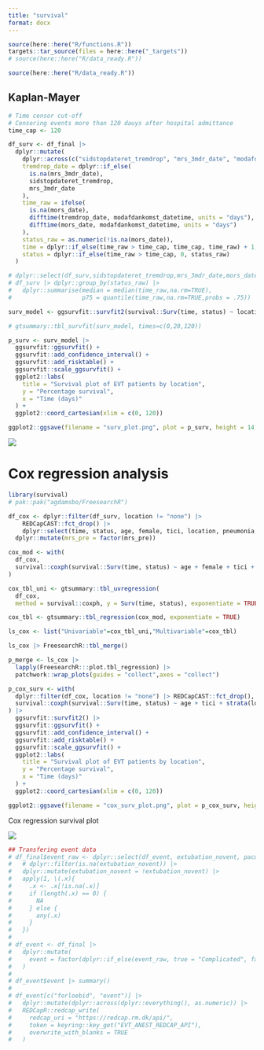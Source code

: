 ```yaml
---
title: "survival"
format: docx
---
```


```r
source(here::here("R/functions.R"))
targets::tar_source(files = here::here("_targets"))
# source(here::here("R/data_ready.R"))
```

```r
source(here::here("R/data_ready.R"))
```


## Kaplan-Mayer

```r
# Time censor cut-off
# Censoring events more than 120 dauys after hospital admittance
time_cap <- 120

df_surv <- df_final |>
  dplyr::mutate(
    dplyr::across(c("sidstopdateret_tremdrop", "mrs_3mdr_date", "modafdankomst_datetime"), as.Date),
    tremdrop_date = dplyr::if_else(
      is.na(mrs_3mdr_date),
      sidstopdateret_tremdrop,
      mrs_3mdr_date
    ),
    time_raw = ifelse(
      is.na(mors_date),
      difftime(tremdrop_date, modafdankomst_datetime, units = "days"),
      difftime(mors_date, modafdankomst_datetime, units = "days")
    ),
    status_raw = as.numeric(!is.na(mors_date)),
    time = dplyr::if_else(time_raw > time_cap, time_cap, time_raw) + 1,
    status = dplyr::if_else(time_raw > time_cap, 0, status_raw)
  )

# dplyr::select(df_surv,sidstopdateret_tremdrop,mrs_3mdr_date,mors_date,tremdrop_date,modafdankomst_datetime,time_raw) |> View()
# df_surv |> dplyr::group_by(status_raw) |>
#   dplyr::summarise(median = median(time_raw,na.rm=TRUE),
#                    p75 = quantile(time_raw,na.rm=TRUE,probs = .75))
```

```r
surv_model <- ggsurvfit::survfit2(survival::Surv(time, status) ~ location, data = dplyr::filter(df_surv, location != "none"))

# gtsummary::tbl_survfit(surv_model, times=c(0,20,120))

p_surv <- surv_model |>
  ggsurvfit::ggsurvfit() +
  ggsurvfit::add_confidence_interval() +
  ggsurvfit::add_risktable() +
  ggsurvfit::scale_ggsurvfit() +
  ggplot2::labs(
    title = "Survival plot of EVT patients by location",
    y = "Percentage survival",
    x = "Time (days)"
  ) +
  ggplot2::coord_cartesian(xlim = c(0, 120))

ggplot2::ggsave(filename = "surv_plot.png", plot = p_surv, height = 14, width = 14, units = "cm", dpi = 300, scale = 1)
```

![](surv_plot.png)

# Cox regression analysis

```r
library(survival)
# pak::pak("agdamsbo/FreesearchR")

df_cox <- dplyr::filter(df_surv, location != "none") |> 
    REDCapCAST::fct_drop() |> 
    dplyr::select(time, status, age, female, tici, location, pneumonia, mrs_pre) |> 
  dplyr::mutate(mrs_pre = factor(mrs_pre))

cox_mod <- with(
  df_cox,
  survival::coxph(survival::Surv(time, status) ~ age + female + tici + location + pneumonia + mrs_pre)
)

cox_tbl_uni <- gtsummary::tbl_uvregression(
  df_cox, 
  method = survival::coxph, y = Surv(time, status), exponentiate = TRUE)

cox_tbl <- gtsummary::tbl_regression(cox_mod, exponentiate = TRUE)

ls_cox <- list("Univariable"=cox_tbl_uni,"Multivariable"=cox_tbl)

ls_cox |> FreesearchR::tbl_merge()

p_merge <- ls_cox |> 
  lapply(FreesearchR:::plot.tbl_regression) |> 
  patchwork::wrap_plots(guides = "collect",axes = "collect")

p_cox_surv <- with(
  dplyr::filter(df_cox, location != "none") |> REDCapCAST::fct_drop(),
  survival::coxph(survival::Surv(time, status) ~ age + tici + strata(location) + female + pneumonia)
) |>
  ggsurvfit::survfit2() |>
  ggsurvfit::ggsurvfit() +
  ggsurvfit::add_confidence_interval() +
  ggsurvfit::add_risktable() +
  ggsurvfit::scale_ggsurvfit() +
  ggplot2::labs(
    title = "Survival plot of EVT patients by location",
    y = "Percentage survival",
    x = "Time (days)"
  ) +
  ggplot2::coord_cartesian(xlim = c(0, 120))

ggplot2::ggsave(filename = "cox_surv_plot.png", plot = p_cox_surv, height = 14, width = 14, units = "cm", dpi = 300, scale = 1)
```

Cox regression survival plot

![](cox_surv_plot.png)

```r
## Transfering event data
# df_final$event_raw <- dplyr::select(df_event, extubation_novent, pacu_events, pacu_extend, ward_event_icu) |>
#   # dplyr::filter(is.na(extubation_novent)) |>
#   dplyr::mutate(extubation_novent = !extubation_novent) |>
#   apply(1, \(.x){
#     .x <- .x[!is.na(.x)]
#     if (length(.x) == 0) {
#       NA
#     } else {
#       any(.x)
#     }
#   })
#
# df_event <- df_final |>
#   dplyr::mutate(
#     event = factor(dplyr::if_else(event_raw, true = "Complicated", false = "Smooth", missing = NA))
#   )
#
# df_event$event |> summary()
#
# df_event[c("forloebid", "event")] |>
#   dplyr::mutate(dplyr::across(dplyr::everything(), as.numeric)) |>
#   REDCapR::redcap_write(
#     redcap_uri = "https://redcap.rm.dk/api/",
#     token = keyring::key_get("EVT_ANEST_REDCAP_API"),
#     overwrite_with_blanks = TRUE
#   )
```